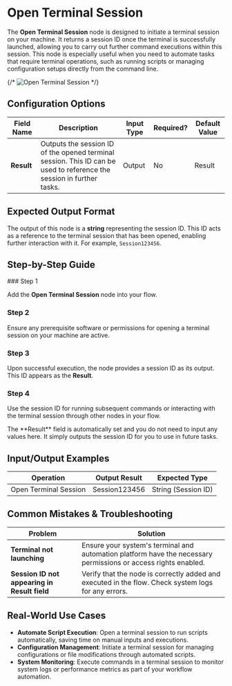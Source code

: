 
# Open Terminal Session

The **Open Terminal Session** node is designed to initiate a terminal session on your machine. It returns a session ID once the terminal is successfully launched, allowing you to carry out further command executions within this session. This node is especially useful when you need to automate tasks that require terminal operations, such as running scripts or managing configuration setups directly from the command line.

{/* ![Open Terminal Session](./open-terminal-session.png) */}

## Configuration Options

| Field Name | Description                                                                                                           | Input Type | Required? | Default Value |
| ---------- | --------------------------------------------------------------------------------------------------------------------- | ---------- | --------- | ------------- |
| **Result** | Outputs the session ID of the opened terminal session. This ID can be used to reference the session in further tasks. | Output     | No        | Result        |

## Expected Output Format

The output of this node is a **string** representing the session ID. This ID acts as a reference to the terminal session that has been opened, enabling further interaction with it. For example, `Session123456`.

## Step-by-Step Guide

<Steps>
### Step 1

Add the **Open Terminal Session** node into your flow.

### Step 2

Ensure any prerequisite software or permissions for opening a terminal session on your machine are active.

### Step 3

Upon successful execution, the node provides a session ID as its output. This ID appears as the **Result**.

### Step 4

Use the session ID for running subsequent commands or interacting with the terminal session through other nodes in your flow.

</Steps>

<Callout type="info" title="Note">
  The **Result** field is automatically set and you do not need to input any
  values here. It simply outputs the session ID for you to use in future tasks.
</Callout>

## Input/Output Examples

| Operation             | Output Result | Expected Type       |
| --------------------- | ------------- | ------------------- |
| Open Terminal Session | Session123456 | String (Session ID) |

## Common Mistakes & Troubleshooting

| Problem                                      | Solution                                                                                                       |
| -------------------------------------------- | -------------------------------------------------------------------------------------------------------------- |
| **Terminal not launching**                   | Ensure your system's terminal and automation platform have the necessary permissions or access rights enabled. |
| **Session ID not appearing in Result field** | Verify that the node is correctly added and executed in the flow. Check system logs for any errors.            |

## Real-World Use Cases

- **Automate Script Execution**: Open a terminal session to run scripts automatically, saving time on manual inputs and executions.
- **Configuration Management**: Initiate a terminal session for managing configurations or file modifications through automated scripts.
- **System Monitoring**: Execute commands in a terminal session to monitor system logs or performance metrics as part of your workflow automation.
